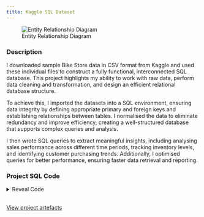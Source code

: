 ```yaml
---
title: Kaggle SQL Dataset
---
```


![Entity Relationship Diagram](images/ERD.png)

### Description
I downloaded sample Bike Store data in CSV format from Kaggle and used these individual files to construct a fully functional, interconnected SQL database. This project highlights my ability to work with raw data, perform data cleaning and transformation, and design an efficient relational database structure.

To achieve this, I imported the datasets into a SQL environment, ensuring data integrity by defining appropriate primary and foreign keys and establishing relationships between tables. I normalised the data to eliminate redundancy and improve efficiency, creating a well-structured database that supports complex queries and analysis.

I then wrote SQL queries to extract meaningful insights, including analysing sales performance across different time periods, tracking inventory levels, and identifying customer purchasing trends. Additionally, I optimised queries for better performance, ensuring faster data retrieval and reporting.

### Project SQL Code


<details>
    <summary>Reveal Code</summary>

```sql
--Creating tables for our data
Create table customers(
customer_id SMALLINT,
first_name VARCHAR(30),
last_name VARCHAR(30),
phone VARCHAR(25),
email VARCHAR(45),
street VARCHAR(30),
city VARCHAR(30),
state VARCHAR(20),
zip_code VARCHAR(10),
PRIMARY KEY(customer_id));

CREATE TABLE stores(
store_id INT,
store_name VARCHAR(25),
phone VARCHAR (25),
email VARCHAR (45),
street VARCHAR(30),
city VARCHAR(30),
state VARCHAR(20),
zip_code VARCHAR(10),
PRIMARY KEY(store_id));


CREATE TABLE orders(
order_id INT,
customer_id SMALLINT,
order_status SMALLINT,
--1 = Pending, 2 = Processing, 2 = Rejected, 4 = Completed
order_date DATE,
required_date DATE,
shipped_date VARCHAR(15),
store_id INT,
staff_id INT,
PRIMARY KEY(order_id),
FOREIGN KEY(customer_id) REFERENCES customers(customer_id),
FOREIGN KEY(store_id) REFERENCES stores (store_id));


CREATE TABLE order_items(
order_id INT,
item_id INT,
product_id INT,
quantity SMALLINT,
list_price DECIMAL(7,2),
discount DECIMAL(4, 4),
PRIMARY KEY (order_id, item_id),
FOREIGN KEY (order_id) REFERENCES orders(order_id));


--Importing the excel files to fill our tables
COPY customers(customer_id, first_name, last_name, phone, email, street, city, state, zip_code)
FROM 'C:\Users\Public\customers.csv' DELIMITER ',' CSV HEADER;

COPY stores(store_id, store_name, phone, email, street, city, state, zip_code)
FROM 'C:\Users\Public\stores.csv' DELIMITER ',' CSV HEADER;

COPY orders(order_id, customer_id, order_status, order_date, required_date, shipped_date, store_id, staff_id)
FROM 'C:\Users\Public\orders.csv' DELIMITER ',' CSV HEADER;

COPY order_items(order_id, item_id, product_id, quantity, list_price, discount)
FROM 'C:\Users\Public\order_items.csv' DELIMITER ',' CSV HEADER;

-- The data is now available to query.

--An example is to see all orders still to be completed
SELECT order_id, order_status
FROM orders
WHERE order_status = 1 
OR order_status = 2
--We can see that the Bike Store has 125 orders to be completed.

--Supose a manager wanted to know how many orders the California store has.
SELECT COUNT (order_id)
FROM orders
JOIN stores on orders.store_id=stores.store_id
WHERE state = 'CA';
```
</details>

</br>
<a href="https://drive.google.com/drive/folders/1bdcsU9RA8D27tiOR2TyD9uNiC4xK0-JJ?usp=sharing" class="btn btn-primary project-btn" target="_blank">View project artefacts</a>